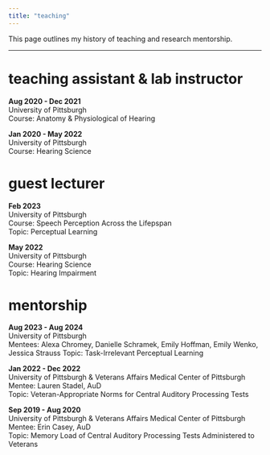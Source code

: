 ```yaml
---
title: "teaching"
---
```

This page outlines my history of teaching and research mentorship.

---

# teaching assistant & lab instructor
**Aug 2020 - Dec 2021**\
University of Pittsburgh\
Course: Anatomy & Physiological of Hearing\

**Jan 2020 - May 2022**\
University of Pittsburgh\
Course: Hearing Science\


# guest lecturer
**Feb 2023**\
University of Pittsburgh\
Course: Speech Perception Across the Lifepspan\
Topic: Perceptual Learning\

**May 2022**\
University of Pittsburgh\
Course: Hearing Science\
Topic: Hearing Impairment\


# mentorship
**Aug 2023 - Aug 2024**\
University of Pittsburgh\
Mentees: Alexa Chromey, Danielle Schramek, Emily Hoffman, Emily Wenko, Jessica Strauss
Topic: Task-Irrelevant Perceptual Learning\

**Jan 2022 - Dec 2022**\
University of Pittsburgh & Veterans Affairs Medical Center of Pittsburgh\
Mentee: Lauren Stadel, AuD\
Topic: Veteran-Appropriate Norms for Central Auditory Processing Tests\

**Sep 2019 - Aug 2020**\
University of Pittsburgh & Veterans Affairs Medical Center of Pittsburgh\
Mentee: Erin Casey, AuD\
Topic: Memory Load of Central Auditory Processing Tests Administered to Veterans\

